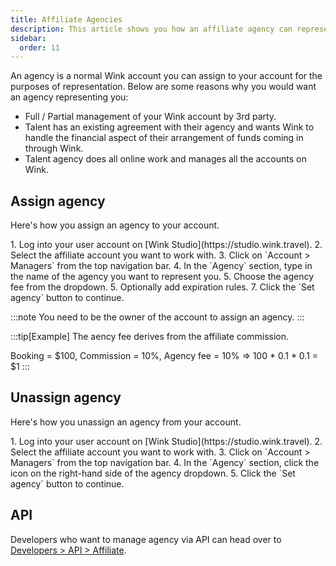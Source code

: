 ```yaml
---
title: Affiliate Agencies
description: This article shows you how an affiliate agency can represent affiliates on Wink.
sidebar:
  order: 11
---
```



An agency is a normal Wink account you can assign to your account for the purposes of representation. Below are some reasons why you would want an agency representing you:

- Full / Partial management of your Wink account by 3rd party.
- Talent has an existing agreement with their agency and wants Wink to handle the financial aspect of their arrangement of funds coming in through Wink.
- Talent agency does all online work and manages all the accounts on Wink.

## Assign agency

Here's how you assign an agency to your account.

<Steps>
 1. Log into your user account on [Wink Studio](https://studio.wink.travel).
 2. Select the affiliate account you want to work with.
 3. Click on `Account > Managers` from the top navigation bar.
 4. In the `Agency` section, type in the name of the agency you want to represent you.
 5. Choose the agency fee from the dropdown.
 5. Optionally add expiration rules.
 7. Click the `Set agency` button to continue.
 </Steps>

 :::note
You need to be the owner of the account to assign an agency.
 :::

 :::tip[Example]
The aency fee derives from the affiliate commission.

Booking = $100, Commission = 10%, Agency fee = 10% => 100 * 0.1 * 0.1 = $1
 :::

## Unassign agency

Here's how you unassign an agency from your account.

<Steps>
 1. Log into your user account on [Wink Studio](https://studio.wink.travel).
 2. Select the affiliate account you want to work with.
 3. Click on `Account > Managers` from the top navigation bar.
 4. In the `Agency` section, click the <Badge text="x" variant="danger" size="small" /> icon on the right-hand side of the agency dropdown.
 5. Click the `Set agency` button to continue.
 </Steps>


## API

Developers who want to manage agency via API can head over to [Developers > API > Affiliate](/developers/apis/#affiliate-api).
